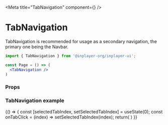 
<Meta title="TabNavigation" component={<TabNavigation/>} />

# TabNavigation

TabNavigation is recommended for usage as a secondary navigation, the primary one being the Navbar.

```jsx
import { TabNavigation } from '@inplayer-org/inplayer-ui';

const Page = () => (
  <TabNavigation />
)
```
### Props

<Props of={TabNavigation}/>

### TabNavigation example
<Preview withSource="open">
  <Story name="tabnavigation">
    {() => {
        const [selectedTabIndex, setSelectedTabIndex] = useState(0);
        const onTabClick = (index) => setSelectedTabIndex(index);
        return(
            <TabNavigation
                tabs={[
                    {
                        title: 'Hello',
                    },
                    {
                        title: 'Tabs',
                    },
                ]}
                selectedTabIndex={selectedTabIndex}
                onTabClick={onTabClick}    
            />
        )
    }}
  </Story>
</Preview>

